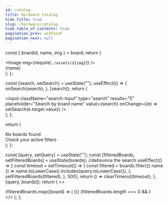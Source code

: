 ```yaml
---
id: catalog
title: Hardware Catalog
hide_title: true
slug: /hardware/catalog
hide_table_of_contents: true
pagination_prev: asdfasdf
pagination_next: null
---
```



  const { boardId, name, img } = board;
  return (
    <div className="board-card">
      <div className="board-card-image">
        <Image img={require(`./assets/${img}`)} />
      </div>
      <div className="board-card-footer">{name}</div>
    </div>
  );
};

  const [search, setSearch] = useState("");
  useEffect(() => {
    onSearch(search);
  }, [search]);
  return (
    <div className="search-input-group">
      <span className="search-icon">
        <FontAwesomeIcon icon={faSearch} />
      </span>
      <input
        className="search-input"
        type="search"
        results="5"
        placeholder="Search by board name"
        value={search}
        onChange={(e) => setSearch(e.target.value)}
      />
    </div>
  );
};

  return (
    <div className="empty">
      <span className="empty-icon">
        <FontAwesomeIcon icon={faSearchMinus} />
      </span>
      <div className="empty-text">No boards found</div>
      <div className="empty-detail">Check your active filters</div>
    </div>
  );
};

  const [query, setQuery] = useState("");
  const [filteredBoards, setFilteredBoards] = useState(boards);
  //debounce the search
  useEffect(() => {
    const timeout = setTimeout(() => {
      const filtered = boards.filter(({ name }) =>
        name.toLowerCase().includes(query.toLowerCase()),
      );
      setFilteredBoards(filtered);
    }, 500);
    return () => clearTimeout(timeout);
  }, [query, boards]);
  return (
    <>
      <SearchInput boards={boards} onSearch={setQuery} />
      <div className="board-list">
        {filteredBoards.map((board) => (
          <Board key={board.boardId} board={board} />
        ))}
        {filteredBoards.length === 0 && <Empty />}
      </div>
    </>
  );
};

<BoardList boards={boards} />
